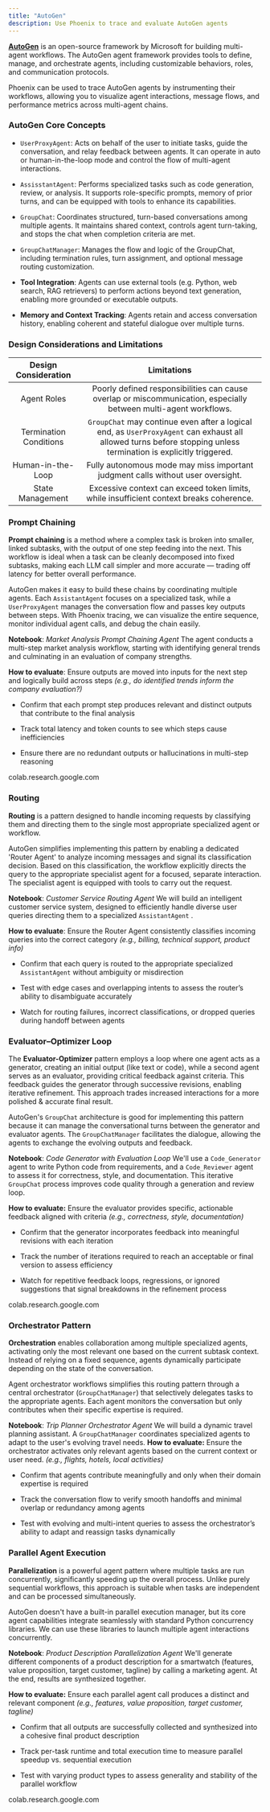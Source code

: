 ```yaml
---
title: "AutoGen"
description: Use Phoenix to trace and evaluate AutoGen agents
---
```


[**AutoGen**](https://microsoft.github.io/autogen/stable/index.html) is an open-source framework by Microsoft for building multi-agent workflows. The AutoGen agent framework provides tools to define, manage, and orchestrate agents, including customizable behaviors, roles, and communication protocols.

Phoenix can be used to trace AutoGen agents by instrumenting their workflows, allowing you to visualize agent interactions, message flows, and performance metrics across multi-agent chains.


### AutoGen Core Concepts

* `UserProxyAgent`: Acts on behalf of the user to initiate tasks, guide the conversation, and relay feedback between agents. It can operate in auto or human-in-the-loop mode and control the flow of multi-agent interactions.

* `AssisstantAgent`: Performs specialized tasks such as code generation, review, or analysis. It supports role-specific prompts, memory of prior turns, and can be equipped with tools to enhance its capabilities.

* `GroupChat`: Coordinates structured, turn-based conversations among multiple agents. It maintains shared context, controls agent turn-taking, and stops the chat when completion criteria are met.

* `GroupChatManager`: Manages the flow and logic of the GroupChat, including termination rules, turn assignment, and optional message routing customization.

* **Tool Integration**: Agents can use external tools (e.g. Python, web search, RAG retrievers) to perform actions beyond text generation, enabling more grounded or executable outputs.

* **Memory and Context Tracking**: Agents retain and access conversation history, enabling coherent and stateful dialogue over multiple turns.


### Design Considerations and Limitations

| Design Consideration   | Limitations                                                                                                                                                      |
| :---------------------: | :---------------------------------------------------------------------------------------------------------------------------------------------------------------: |
| Agent Roles            | Poorly defined responsibilities can cause overlap or miscommunication, especially between multi-agent workflows.                                                 |
| Termination Conditions | `GroupChat` may continue even after a logical end, as `UserProxyAgent` can exhaust all allowed turns before stopping unless termination is explicitly triggered. |
| Human-in-the-Loop      | Fully autonomous mode may miss important judgment calls without user oversight.                                                                                  |
| State Management       | Excessive context can exceed token limits, while insufficient context breaks coherence.                                                                          |


### Prompt Chaining


**Prompt chaining** is a method where a complex task is broken into smaller, linked subtasks, with the output of one step feeding into the next. This workflow is ideal when a task can be cleanly decomposed into fixed subtasks, making each LLM call simpler and more accurate — trading off latency for better overall performance.

AutoGen makes it easy to build these chains by coordinating multiple agents. Each `AssistantAgent` focuses on a specialized task, while a `UserProxyAgent` manages the conversation flow and passes key outputs between steps. With Phoenix tracing, we can visualize the entire sequence, monitor individual agent calls, and debug the chain easily.

**Notebook**: *Market Analysis Prompt Chaining Agent* The agent conducts a multi-step market analysis workflow, starting with identifying general trends and culminating in an evaluation of company strengths.

**How to evaluate**: Ensure outputs are moved into inputs for the next step and logically build across steps *(e.g., do identified trends inform the company evaluation?)*

* Confirm that each prompt step produces relevant and distinct outputs that contribute to the final analysis

* Track total latency and token counts to see which steps cause inefficiencies

* Ensure there are no redundant outputs or hallucinations in multi-step reasoning

<Card horizontal icon="https://storage.googleapis.com/arize-phoenix-assets/assets/images/phoenix-docs-images/gc.ico" href="https://colab.research.google.com/github/Arize-ai/phoenix/blob/main/tutorials/agents/autogen/autogen_agents_prompt_chaining.ipynb#scrollTo=se3M7GECJfpZ" title="Google Colab">

colab.research.google.com

</Card>

### Routing

**Routing** is a pattern designed to handle incoming requests by classifying them and directing them to the single most appropriate specialized agent or workflow.

AutoGen simplifies implementing this pattern by enabling a dedicated 'Router Agent' to analyze incoming messages and signal its classification decision. Based on this classification, the workflow explicitly directs the query to the appropriate specialist agent for a focused, separate interaction. The specialist agent is equipped with tools to carry out the request.

**Notebook**: *Customer Service Routing Agent* We will build an intelligent customer service system, designed to efficiently handle diverse user queries directing them to a specialized `AssistantAgent` .

**How to evaluate**: Ensure the Router Agent consistently classifies incoming queries into the correct category *(e.g., billing, technical support, product info)*

* Confirm that each query is routed to the appropriate specialized `AssistantAgent` without ambiguity or misdirection

* Test with edge cases and overlapping intents to assess the router’s ability to disambiguate accurately

* Watch for routing failures, incorrect classifications, or dropped queries during handoff between agents

### Evaluator–Optimizer Loop


The **Evaluator-Optimizer** pattern employs a loop where one agent acts as a generator, creating an initial output (like text or code), while a second agent serves as an evaluator, providing critical feedback against criteria. This feedback guides the generator through successive revisions, enabling iterative refinement. This approach trades increased interactions for a more polished & accurate final result.

AutoGen's `GroupChat` architecture is good for implementing this pattern because it can manage the conversational turns between the generator and evaluator agents. The `GroupChatManager` facilitates the dialogue, allowing the agents to exchange the evolving outputs and feedback.

**Notebook**: *Code Generator with Evaluation Loop* We'll use a `Code_Generator` agent to write Python code from requirements, and a `Code_Reviewer` agent to assess it for correctness, style, and documentation. This iterative `GroupChat` process improves code quality through a generation and review loop.

**How to evaluate:** Ensure the evaluator provides specific, actionable feedback aligned with criteria *(e.g., correctness, style, documentation)*

* Confirm that the generator incorporates feedback into meaningful revisions with each iteration

* Track the number of iterations required to reach an acceptable or final version to assess efficiency

* Watch for repetitive feedback loops, regressions, or ignored suggestions that signal breakdowns in the refinement process

<Card horizontal icon="https://storage.googleapis.com/arize-phoenix-assets/assets/images/phoenix-docs-images/gc.ico" href="https://colab.research.google.com/github/Arize-ai/phoenix/blob/main/tutorials/agents/autogen/autogen_agents_evaluator_optimizer.ipynb#scrollTo=se3M7GECJfpZ" title="Google Colab">
colab.research.google.com
</Card>

### Orchestrator Pattern

**Orchestration** enables collaboration among multiple specialized agents, activating only the most relevant one based on the current subtask context. Instead of relying on a fixed sequence, agents dynamically participate depending on the state of the conversation.

Agent orchestrator workflows simplifies this routing pattern through a central orchestrator (`GroupChatManager`) that selectively delegates tasks to the appropriate agents. Each agent monitors the conversation but only contributes when their specific expertise is required.

**Notebook**: *Trip Planner Orchestrator Agent* We will build a dynamic travel planning assistant. A `GroupChatManager` coordinates specialized agents to adapt to the user's evolving travel needs. **How to evaluate:** Ensure the orchestrator activates only relevant agents based on the current context or user need. *(e.g., flights, hotels, local activities)*

* Confirm that agents contribute meaningfully and only when their domain expertise is required

* Track the conversation flow to verify smooth handoffs and minimal overlap or redundancy among agents

* Test with evolving and multi-intent queries to assess the orchestrator’s ability to adapt and reassign tasks dynamically

### Parallel Agent Execution


**Parallelization** is a powerful agent pattern where multiple tasks are run concurrently, significantly speeding up the overall process. Unlike purely sequential workflows, this approach is suitable when tasks are independent and can be processed simultaneously.

AutoGen doesn't have a built-in parallel execution manager, but its core agent capabilities integrate seamlessly with standard Python concurrency libraries. We can use these libraries to launch multiple agent interactions concurrently.

**Notebook**: *Product Description Parallelization Agent* We'll generate different components of a product description for a smartwatch (features, value proposition, target customer, tagline) by calling a marketing agent. At the end, results are synthesized together.

**How to evaluate:** Ensure each parallel agent call produces a distinct and relevant component *(e.g., features, value proposition, target customer, tagline)*

* Confirm that all outputs are successfully collected and synthesized into a cohesive final product description

* Track per-task runtime and total execution time to measure parallel speedup vs. sequential execution

* Test with varying product types to assess generality and stability of the parallel workflow

<Card horizontal icon="https://storage.googleapis.com/arize-phoenix-assets/assets/images/phoenix-docs-images/gc.ico" href="https://colab.research.google.com/github/Arize-ai/phoenix/blob/main/tutorials/agents/autogen/autogen_agents_parallelization.ipynb"  title="Google Colab">

colab.research.google.com

</Card>
